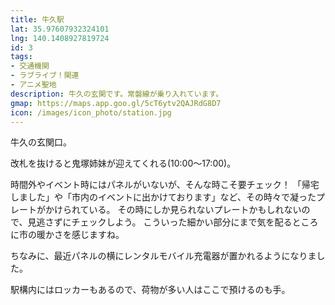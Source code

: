```yaml
---
title: 牛久駅
lat: 35.97607932324101
lng: 140.1408927819724
id: 3
tags:
- 交通機関
- ラブライブ！関連
- アニメ聖地
description: 牛久の玄関です。常磐線が乗り入れています。
gmap: https://maps.app.goo.gl/5cT6ytv2QAJRdG8D7
icon: /images/icon_photo/station.jpg
---
```


<LinkedImage
  basename="nato_blooming/ushiku_station"
/>

牛久の玄関口。

改札を抜けると鬼塚姉妹が迎えてくれる(10:00〜17:00)。

<LinkedImage
  basename="nato_blooming/station-onitsuka"
/>

時間外やイベント時にはパネルがいないが、そんな時こそ要チェック！
「帰宅しました」や「市内のイベントに出かけております」など、その時々で凝ったプレートがかけられている。
その時にしか見られないプレートかもしれないので、見逃さずにチェックしよう。
こういった細かい部分にまで気を配るところに市の暖かさを感じますね。

ちなみに、最近パネルの横にレンタルモバイル充電器が置かれるようになりました。

<LinkedImage
  basename="hamyu044/station-kaerimashita"
/>

駅構内にはロッカーもあるので、荷物が多い人はここで預けるのも手。

<LinkedImage
  aspectRatio="9/10"
  basename="nato_blooming/station-locker"
/>


